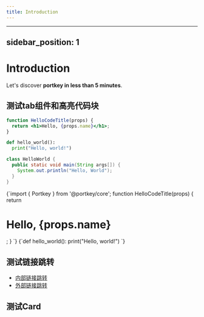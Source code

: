 ```yaml
---
title: Introduction
---
```


***

## sidebar\_position: 1

# Introduction

Let's discover **portkey in less than 5 minutes**.

## 测试tab组件和高亮代码块

<Tabs>
<TabItem value="js" label="JSX">

```jsx showLineNumbers
function HelloCodeTitle(props) {
  return <h1>Hello, {props.name}</h1>;
}
```

</TabItem>
<TabItem value="py" label="Python">

```py showLineNumbers
def hello_world():
  print("Hello, world!")
```

</TabItem> 
<TabItem value="java" label="Java">

```java showLineNumbers
class HelloWorld {
  public static void main(String args[]) {
    System.out.println("Hello, World");
  }
}
```

</TabItem>
</Tabs>

<Tabs>
  <TabItem label="TS" value="ts" >
      <CodeBlock className="language-typescript">
        {`import { Portkey } from '@portkey/core';
function HelloCodeTitle(props) {
  return <h1>Hello, {props.name}</h1>;
}
        `}
    </CodeBlock>
  </TabItem>

  <TabItem label="python" value="python">
    <CodeBlock className="language-python">
      {`def hello_world():
        print("Hello, world!")
      `}
    </CodeBlock>
  </TabItem>
</Tabs>

## 测试链接跳转

* [内部链接跳转](/docs/coreSDK/ "")
* [外部链接跳转](https://docusaurus.io/docs "")

## 测试Card
